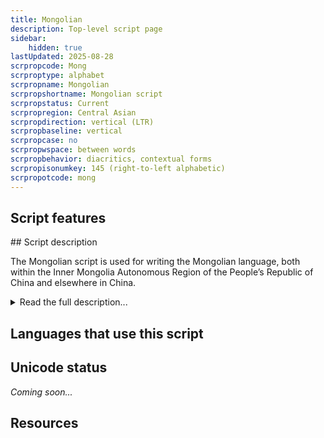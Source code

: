 ```yaml
---
title: Mongolian
description: Top-level script page
sidebar:
    hidden: true
lastUpdated: 2025-08-28
scrpropcode: Mong
scrproptype: alphabet
scrpropname: Mongolian
scrpropshortname: Mongolian script
scrpropstatus: Current
scrpropregion: Central Asian
scrpropdirection: vertical (LTR)
scrpropbaseline: vertical
scrpropcase: no
scrpropwspace: between words
scrpropbehavior: diacritics, contextual forms
scrpropisonumkey: 145 (right-to-left alphabetic)
scrpropotcode: mong
---
```



## Script features

<ScriptInfo />
## Script description

The Mongolian script is used for writing the Mongolian language, both within the Inner Mongolia Autonomous Region of the People’s Republic of China and elsewhere in China.

<details>
<summary>Read the full description...</summary>In the Mongolian People's Republic (Outer Mongolia), the traditional script was replaced by a Cyrillic orthography since the early 1940s, but revived in the 1990s, so that both scripts are now used in tandem.

Mongolian writing was derived from the Uighur script, a descendent of Sogdian Aramaic, during the reign of Genghis Khan in the 13th century. The script is written in vertical columns running from left to right. Some modern texts write horizontally from left to right; in these cases each letter is also rotated 90° to retain its original orientation with respect to the orientation of the line of text.

There are 8 vowel and 27 consonant letters in the script. Each letter has three letter forms for use in initial, medial, and final position in a word (with some exceptions; some letters can only be used in two positions so only have two forms). Some letters also have variant forms which can be used if the writer deems it more aesthetically desirable in the context of the surrounding letters.

Script-specific punctuation marks are used, including a full stop, a comma, and two symbols to mark the beginning and end of a passage. A set of digits from 0-9, derived from the Tibetan digits, is used.

There are four other scripts which are derived from and closely related to Mongolian. These are the Galik, Todo (or "clear script"), Manchu and Sibe scripts.
</details>

## Languages that use this script

<WsList script='Mong' wsMax='5' />

## Unicode status

_Coming soon..._

## Resources

<ScriptResources detailSummary='seemore' />

